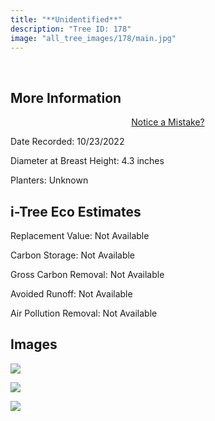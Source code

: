 ```yaml
---
title: "**Unidentified**"
description: "Tree ID: 178"
image: "all_tree_images/178/main.jpg"
---
```


<br>

## **More Information**
::: column-margin
<center><a class="button" href="https://forms.gle/W6f5nwYxrM33hF4f7">Notice a Mistake?</a></center>
:::


Date Recorded:  10/23/2022

Diameter at Breast Height:  4.3  inches

Planters:  Unknown

## **i-Tree Eco Estimates**


 Replacement Value: Not Available

 Carbon Storage: Not Available

 Gross Carbon Removal: Not Available

 Avoided Runoff: Not Available

 Air Pollution Removal: Not Available

## **Images**


 ![](all_tree_images/178/IMG_7009.jpg)

 ![](all_tree_images/178/IMG_7010.jpg)

 ![](all_tree_images/178/main.jpg)
